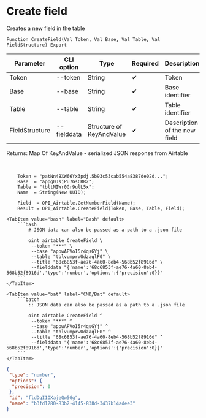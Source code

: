 ﻿---
sidebar_position: 1
---


# Create field
 Creates a new field in the table



`Function CreateField(Val Token, Val Base, Val Table, Val FieldStructure) Export`

  | Parameter | CLI option | Type | Required | Description |
  |-|-|-|-|-|
  | Token | --token | String | &#x2714; | Token |
  | Base | --base | String | &#x2714; | Base identifier |
  | Table | --table | String | &#x2714; | Table identifier |
  | FieldStructure | --fielddata | Structure of KeyAndValue | &#x2714; | Description of the new field |

  
  Returns:  Map Of KeyAndValue - serialized JSON response from Airtable

<br/>




```bsl title="1C:Enterprise/OneScript code example"
    Token = "patNn4BXW66Yx3pdj.5b93c53cab554a8387de02d...";
    Base  = "appg0JsjPu7GsCRR2";
    Table = "tbltNIWr0Gr9ulL5x";
    Name  = String(New UUID);

    Field  = OPI_Airtable.GetNumberField(Name);
    Result = OPI_Airtable.CreateField(Token, Base, Table, Field);
```
 

 <Tabs>
  
    <TabItem value="bash" label="Bash" default>
        ```bash
            # JSON data can also be passed as a path to a .json file
            
            oint airtable CreateField \
             --token "***" \
             --base "appwAPVoI5r4qsGYj" \
             --table "tblvumprwUdzaqlF0" \
             --title "68c6853f-ae76-4a60-8eb4-568b52f8916d" \
             --fielddata "{'name':'68c6853f-ae76-4a60-8eb4-568b52f8916d','type':'number','options':{'precision':0}}"
        ```
    </TabItem>
  
    <TabItem value="bat" label="CMD/Bat" default>
        ```batch
            :: JSON data can also be passed as a path to a .json file
            
            oint airtable CreateField ^
             --token "***" ^
             --base "appwAPVoI5r4qsGYj" ^
             --table "tblvumprwUdzaqlF0" ^
             --title "68c6853f-ae76-4a60-8eb4-568b52f8916d" ^
             --fielddata "{'name':'68c6853f-ae76-4a60-8eb4-568b52f8916d','type':'number','options':{'precision':0}}"
        ```
    </TabItem>
</Tabs>


```json title="Result"
{
 "type": "number",
 "options": {
  "precision": 0
 },
 "id": "fldDqI1OXajeQw5Gg",
 "name": "b3fd1280-83b2-4145-838d-3437b14adee3"
}
```
